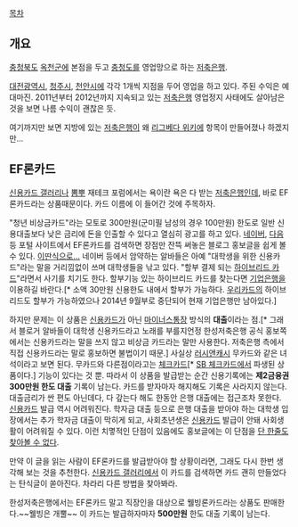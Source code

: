 [[목차]]
== 개요 ==
[[충청북도]] [[옥천군]]에 본점을 두고 [[충청도]]를 영업망으로 하는 [[저축은행]].

[[대전광역시]], [[청주시]], [[천안시]]에 각각 1개씩 지점을 두어 영업을 하고 있다. 주된 수익은 예대마진. 2011년부터 2012년까지 지속되고 있는 [[저축은행]] 영업정지 사태에도 살아남은 것을 보면 나름 수익이 괜찮은 듯.

여기까지만 보면 지방에 있는 [[저축은행]]이 왜 [[리그베다 위키]]에 항목이 만들어졌나 하겠지만...

== EF론카드 ==
[[신용카드 갤러리]]나 [[뽐뿌]] 재테크 포럼에서는 욕이란 욕은 다 받는 [[저축은행]]인데, 바로 EF론카드라는 상품때문이다. 카드 이름에 '''{{{+1 론}}}'''이 들어간 것에 주목하자.

"청년 비상금카드"라는 모토로 300만원(군미필 남성의 경우 100만원) 한도로 일반 신용대출보다 낮은 금리에 돈을 인출할 수 있다고 열심히 광고를 하고 있다. [[네이버]], [[다음]] 등 포털 사이트에서 EF론카드를 검색하면 장점만 잔뜩 써놓은 블로그 홍보글을 쉽게 볼 수 있다. [http://heartflutter.tistory.com/639 이딴식으로...] 네이버 등에서 암약하는 알바들은 아예 "대학생을 위한 신용카드"라는 말을 거리낌없이 쓰며 대학생들을 낚고 있다. "할부 결제 되는 [[하이브리드 카드]]"라면서 사기를 치기도 한다. 할부기능 있는 하이브리드 카드를 찾는다면 [[기업은행]]을 이용하길 바란다.[* 소액 30만원 신용한도 내에서 할부가 가능하다. [[우리카드]]의 하이브리드도 할부가 가능하였으나 2014년 9월부로 중단되어 현재 기업은행만 남아있다.]

하지만 문제는 이 상품은 [[신용카드]]가 아닌 [[마이너스통장]] 방식의 '''대출'''이라는 점.[* 그래서 블로거 알바들이 대학생 신용카드라고 노래를 부를지언정 한성저축은행 공식 홍보쪽에서는 신용카드라는 말을 쓰지 않고 비상금 카드라는 말만 사용한다. 저축은행 측에서 직접 신용카드라는 말로 홍보하면 불법이기 때문.] 사실상 [[러시앤캐시]] 무카드와 같은 녀석이라고 보면 된다. 무카드와 다른점이라고는 [[체크카드]][* [[SB 체크카드]]에서 파생된 상품이다.] 기능이 있다는 것 뿐. 따라서 이 상품을 발급받는 순간 신용기록에는 '''제2금융권 300만원 한도 대출''' 기록이 남는다. 카드를 받자마자 해지해도 기록은 사라지지 않는다. 대출금리가 싼 편도 아닌데다, 다 갚는다 해도 한동안 은행 대출에는 접근조차 못한다. [[신용카드]] 발급 역시 어려워진다. 학자금 대출 등으로 은행 대출을 받아야 하는 대학생 입장에서는 추가 학자금 대출이 막히게 되고, 사회초년생은 [[신용카드]] 발급이 안돼 사회생활이 어려워질 수 있다. 이런 치몋적인 단점이 있음에도 홍보글에는 이 단점을 [[안알랴줌|단 한줄도 찾아볼 수 없다]].

만약 이 글을 읽는 사람이 EF론카드를 발급받아야 할 상황이라면, 그래도 다시 한번 생각해 보는 것을 추천한다. [[신용카드 갤러리]]에서 이 카드를 검색하면 카드 괜히 만들었다는 탄식글이 쏟아진다. 차라리 다른 방법을 찾아봐라.

한성저축은행에서는 EF론카드 말고 직장인을 대상으로 웰빙론카드라는 상품도 판매한다.~~웰빙은 개뿔~~ 이 카드는 발급하자마자 '''500만원''' 한도 대출 기록이 남는다.
